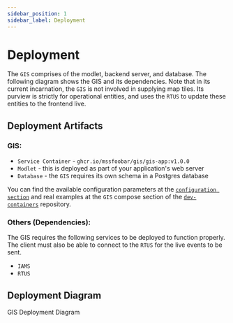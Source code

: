 ```yaml
---
sidebar_position: 1
sidebar_label: Deployment
---
```


# Deployment


The `GIS` comprises of the modlet, backend server, and database. The following diagram shows the GIS and its
dependencies. Note that in its current incarnation, the `GIS` is not involved in supplying map tiles. Its purview
is strictly for operational entities, and uses the `RTUS` to update these entities to the frontend live.

## Deployment Artifacts

### GIS:

-   `Service Container` - `ghcr.io/mssfoobar/gis/gis-app:v1.0.0`
-   `Modlet` - this is deployed as part of your application's web server
-   `Database` - the `GIS` requires its own schema in a Postgres database

You can find the available configuration parameters at the
[`configuration section`](/docs/modules/gis/configuration/configuration.mdx) and real examples at the `GIS` compose
section of the [`dev-containers`](https://github.com/mssfoobar/dev-containers/blob/develop/gis/compose.yml) repository.

### Others (Dependencies):

The GIS requires the following services to be deployed to function properly. The client must also be able to connect
to the `RTUS` for the live events to be sent.

-   `IAMS`
-   `RTUS`

## Deployment Diagram

<div class="centerize">
	<div style={{ marginBottom: "2rem", maxWidth: "800px" }}>
		<Image img={deploymentDiagram} />
	</div>
</div>
<caption class="diagram">GIS Deployment Diagram</caption>

